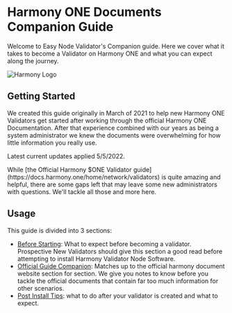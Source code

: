 
# Harmony ONE Documents Companion Guide
Welcome to Easy Node Validator's Companion guide. Here we cover what it takes to become a Validator on Harmony ONE and what you can expect along the journey.

![Harmony Logo](/harmony_logo_white.png)

## Getting Started
We created this guide originally in March of 2021 to help new Harmony ONE Validators get started after working through the official Harmony ONE Documentation. After that experience combined with our years as being a system administrator we knew the documents were overwhelming for how little information you really use.

Latest current updates applied 5/5/2022.

<Callout type="warning" emoji="⚠️">
While [the Official Harmony $ONE Validator guide](https://docs.harmony.one/home/network/validators) is quite amazing and helpful, there are some gaps left that may leave some new administrators with questions. We'll tackle all those and more here.
</Callout>

## Usage
This guide is divided into 3 sections:
- [Before Starting](/harmony/companion/new): What to expect before becoming a validator. Prospective New Validators should give this section a good read before attempting to install Harmony Validator Node Software.
- [Official Guide Companion](/harmony/companion/official): Matches up to the official harmony document website section for section. We give you notes to know before you tackle the official documents that contain far too much information for other scenarios.
- [Post Install Tips](/harmony/companion/post): what to do after your validator is created and what to expect.
